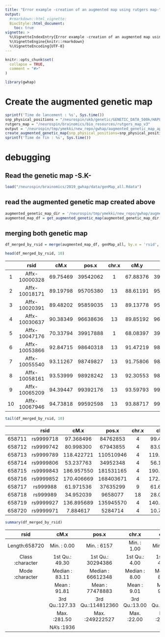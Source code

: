 ```yaml
---
title: "Error example -creation of an augmented map using rutgers map-"
output:
  #rmarkdown::html_vignette:
  BiocStyle::html_document:
    toc: true
vignette: >
  %\VignetteIndexEntry{Error example -creation of an augmented map using rutgers map-}
  %\VignetteEngine{knitr::rmarkdown}
  %\VignetteEncoding{UTF-8}
---
```


```r
knitr::opts_chunk$set(
  collapse = TRUE,
  comment = "#>"
)
```

```r
library(gwhap)
```

# Create the augmented genetic map
```R
sprintf('Time de lancement : %s', Sys.time())
snp_physical_positions = "/neurospin/ukb/genetic/GENETIC_DATA_500k/HAPLOTYPES/v2/ukb_hap_"
rutgers_map = "/neurospin/brainomics/bio_resources/rutgers_map_v3"
output = '/neurospin/tmp/ymekki/new_repo/gwhap/augmented_genetic_map_approx_function'
create_augmented_genetic_map(snp_physical_positions=snp_physical_positions, genetic_map_dir=rutgers_map, save_genetic_map=TRUE, output=output)
sprintf('Time de fin : %s', Sys.time())
```

# debugging

## Read the genetic map -S.K-
```R
load("/neurospin/brainomics/2019_gwhap/data/genMap_all.Rdata")
```

## read the augmented genetic map created above
```R
augmented_genetic_map_dir = '/neurospin/tmp/ymekki/new_repo/gwhap/augmented_genetic_map_approx_function'
augmented_map_df = get_augmented_genetic_map(augmented_genetic_map_dir, chromosomes=1:23)
```

## merging both genetic map
```R
df_merged_by_rsid = merge(augmented_map_df, genMap_all, by.x = 'rsid', by.y = 'rsid')
```

```R
head(df_merged_by_rsid, 10)
```

|   |         rsid|     cM.x|    pos.x| chr.x|     cM.y|    pos.y| chr.y|
|:-:|:--------:   |:-------:|:-------:|:----:|:-------:|:-------:|:----:|
|1  |Affx-10000328| 69.75469| 39542062|     1| 67.88376| 39542062|  chr1|
|2  |Affx-10018171| 89.19798| 95705380|    13| 88.61191| 95705380| chr13|
|3  |Affx-10020391| 89.48202| 95859035|    13| 89.13778| 95859035| chr13|
|4  |Affx-10030637| 90.38349| 96638636|    13| 89.85192| 96638636| chr13|
|5  |Affx-10047176| 70.33794| 39917888|     1| 68.08397| 39917888|  chr1|
|6  |Affx-10053866| 92.84715| 98640318|    13| 91.47219| 98640318| chr13|
|7  |Affx-10055540| 93.11267| 98749827|    13| 91.75806| 98749827| chr13|
|8  |Affx-10058161| 93.53999| 98928242|    13| 92.30553| 98928242| chr13|
|9  |Affx-10065209| 94.39447| 99392176|    13| 93.59793| 99392176| chr13|
|10 |Affx-10067946| 94.73818| 99592598|    13| 93.88717| 99592598| chr13|

```R
tail(df_merged_by_rsid, 10)
```

|      |      rsid|       cM.x|     pos.x| chr.x|      cM.y|     pos.y| chr.y|
|:----:|:-----:   |:---------:|:--------:|:----:|:--------:|:--------:|:----:|
|658711| rs9999718|  97.368496|  84762853|     4|  99.46464|  84762853|  chr4|
|658712| rs9999742|  80.998300|  67943855|     4|  83.91372|  67943855|  chr4|
|658713| rs9999789| 118.422721| 110510946|     4| 119.85002| 110510946|  chr4|
|658714| rs9999806|  53.237763|  34952348|     4|  56.18185|  34952348|  chr4|
|658715| rs9999843| 186.957550| 181531165|     4| 190.57694| 181531165|  chr4|
|658716| rs9999852| 170.406669| 168403671|     4| 172.85596| 168403671|  chr4|
|658717|  rs999988|  61.971536|  37635299|     9|  61.67135|  37635299|  chr9|
|658718|  rs999989|  34.952039|   9658077|    18|  28.00999|   9658077| chr18|
|658719| rs9999927| 136.895689| 135945570|     4| 140.13134| 135945570|  chr4|
|658720| rs9999971|   7.884617|   5284714|     4|  10.71974|   5284714|  chr4|


```R
summary(df_merged_by_rsid)
```
|   rsid            |    cM.x         |   pos.x          |      chr.x     |       cM.y      |      pos.y         |       chr.y     |
|:-----------------:|:------------:   |:----------------:|:--------------:|:---------------:|:------------------:|:---------------:|
|Length:658720      | Min.   :  0.00  | Min.   :     6157|   Min.   : 1.00|   Min.   :  0.00|   Min.   :     6157|   chr1   : 53260|  
|Class :character   | 1st Qu.: 49.30  | 1st Qu.: 30294386|   1st Qu.: 4.00|   1st Qu.: 47.98|   1st Qu.: 30294386|   chr2   : 52631|  
|Mode  :character   | Median : 83.11  | Median : 66612348|   Median : 8.00|   Median : 83.15|   Median : 66612348|   chr6   : 45886|  
|                   | Mean   : 91.81  | Mean   : 77478883|   Mean   : 9.01|   Mean   : 92.11|   Mean   : 77478883|   chr3   : 44263|  
|                   | 3rd Qu.:127.33  | 3rd Qu.:114812360|   3rd Qu.:13.00|   3rd Qu.:128.54|   3rd Qu.:114812360|   chr4   : 41213|  
|                   | Max.   :281.50  | Max.   :249222527|   Max.   :22.00|   Max.   :286.28|   Max.   :249222527|   chr5   : 38734|  
|                   | NA's   :1936    |                  |                |                 |                    |   (Other):382733| 


